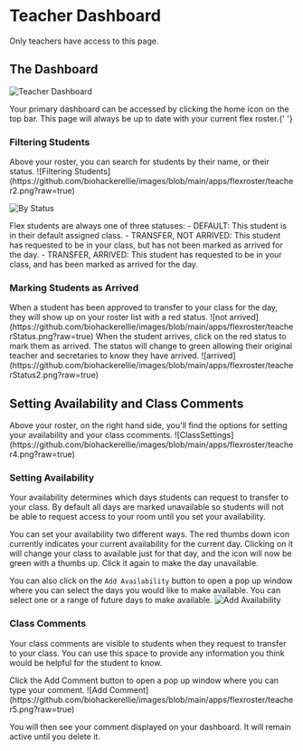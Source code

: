 

# Teacher Dashboard

<Callout type='warning'>Only teachers have access to this page.</Callout>

## The Dashboard

![Teacher Dashboard](https://github.com/biohackerellie/images/blob/main/apps/flexroster/teacher1.png?raw=true)

<Home /> Your primary dashboard can be accessed by clicking the home icon on the
top bar. This page will always be up to date with your current flex roster.{' '}

### Filtering Students

<Callout type="info">
Above your roster, you can search for students by their name, or their status. 
![Filtering Students](https://github.com/biohackerellie/images/blob/main/apps/flexroster/teacher2.png?raw=true)

![By Status](https://github.com/biohackerellie/images/blob/main/apps/flexroster/teacher3.png?raw=true)

</Callout>

Flex students are always one of three statuses: - DEFAULT: This student is in their default assigned class. - TRANSFER, NOT ARRIVED: This student has requested to be in your class, but has not been marked as arrived for the day. - TRANSFER, ARRIVED: This student has requested to be in your class, and has been marked as arrived for the day.

### Marking Students as Arrived

<Callout type='error'>
	When a student has been approved to transfer to your class for the day, they
	will show up on your roster list with a red status. ![not
	arrived](https://github.com/biohackerellie/images/blob/main/apps/flexroster/teacherStatus.png?raw=true)
</Callout>
<Callout type='success'>
	When the student arrives, click on the red status to mark them as arrived. The
	status will change to green allowing their original teacher and secretaries to
	know they have arrived.
	![arrived](https://github.com/biohackerellie/images/blob/main/apps/flexroster/teacherStatus2.png?raw=true)
</Callout>

## Setting Availability and Class Comments

<Callout>
	Above your roster, on the right hand side, you'll find the options for setting
	your availability and your class ccomments.
	![ClassSettings](https://github.com/biohackerellie/images/blob/main/apps/flexroster/teacher4.png?raw=true)
</Callout>

### Setting Availability

Your availability determines which days students can request to transfer to your class. By default all days are marked unavailable so students will not be able to request access to your room until you set your availability.

You can set your availability two different ways. The red thumbs down icon currently indicates your current availability for the current day. Clicking on it will change your class to available just for that day, and the icon will now be green with a thumbs up. Click it again to make the day unavailable.

You can also click on the `Add Availability` button to open a pop up window where you can select the days you would like to make available. You can select one or a range of future days to make available.
![Add Availability](https://github.com/biohackerellie/images/blob/main/apps/flexroster/teacher9.png?raw=true)

### Class Comments

Your class comments are visible to students when they request to transfer to your class. You can use this space to provide any information you think would be helpful for the student to know.

<Callout type='info'>
	Click the Add Comment button to open a pop up window where you can type your
	comment. ![Add
	Comment](https://github.com/biohackerellie/images/blob/main/apps/flexroster/teacher5.png?raw=true)
</Callout>

You will then see your comment displayed on your dashboard. It will remain active until you delete it.
